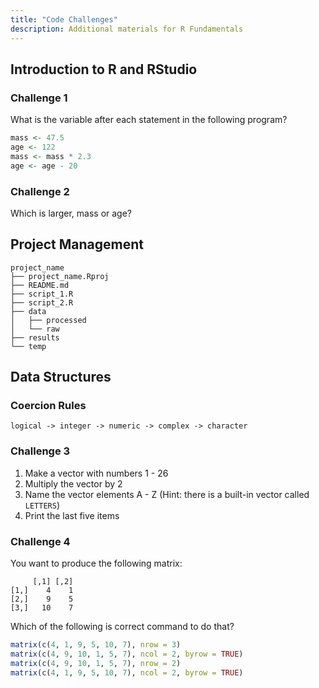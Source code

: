 ```yaml
---
title: "Code Challenges"
description: Additional materials for R Fundamentals
---
```


## Introduction to R and RStudio

### Challenge 1

What is the variable after each statement in the following program?

```r

mass <- 47.5
age <- 122
mass <- mass * 2.3
age <- age - 20
```

### Challenge 2

Which is larger, mass or age?


## Project Management

```verbatim

project_name
├── project_name.Rproj
├── README.md
├── script_1.R
├── script_2.R
├── data
│   ├── processed
│   └── raw
├── results
└── temp
```

## Data Structures

### Coercion Rules

```verbatim

logical -> integer -> numeric -> complex -> character

```

### Challenge 3

1. Make a vector with numbers 1 - 26
2. Multiply the vector by 2
3. Name the vector elements A - Z (Hint: there is a built-in vector called `LETTERS`)
4. Print the last five items

### Challenge 4

You want to produce the following matrix:

```verbatim

     [,1] [,2]
[1,]    4    1
[2,]    9    5
[3,]   10    7
```

Which of the following is correct command to do that?

```r

matrix(c(4, 1, 9, 5, 10, 7), nrow = 3)
matrix(c(4, 9, 10, 1, 5, 7), ncol = 2, byrow = TRUE)
matrix(c(4, 9, 10, 1, 5, 7), nrow = 2)
matrix(c(4, 1, 9, 5, 10, 7), ncol = 2, byrow = TRUE)
```
